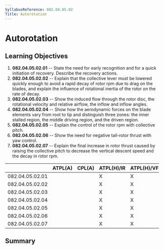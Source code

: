 ```yaml
---
SyllabusReference: 082.04.05.02
Title: Autorotation
---
```


# Autorotation

## Learning Objectives

1.  **082.04.05.02.01** -- State the need for early recognition and for a quick
    initiation of recovery. Describe the recovery actions.
2.  **082.04.05.02.02** -- Explain that the collective lever must be lowered
    quickly enough to avoid a rapid decay of rotor rpm due to drag on the blades,
    and explain the influence of rotational inertia of the rotor on the rate of
    decay.
3.  **082.04.05.02.03** -- Show the induced flow through the rotor disc, the
    rotational velocity and relative airflow, the inflow and inflow angles.
4.  **082.04.05.02.04** -- Show how the aerodynamic forces on the blade elements
    vary from root to tip and distinguish three zones: the inner stalled region,
    the middle driving region, and the driven region.
5.  **082.04.05.02.05** -- Explain the control of the rotor rpm with collective
    pitch.
6.  **082.04.05.02.06** -- Show the need for negative tail-rotor thrust with yaw
    control.
7.  **082.04.05.02.07** -- Explain the final increase in rotor thrust caused by
    raising the collective pitch to decrease the vertical descent speed and the
    decay in rotor rpm.

|                 | ATPL(A) | CPL(A) | ATPL(H)/IR | ATPL(H)/VFR | CPL(H) | IR  | CBIR(A) |
| --------------- | ------- | ------ | ---------- | ----------- | ------ | --- | ------- |
| 082.04.05.02.01 |         |        | X          | X           | X      |     |         |
| 082.04.05.02.02 |         |        | X          | X           | X      |     |         |
| 082.04.05.02.03 |         |        | X          | X           | X      |     |         |
| 082.04.05.02.04 |         |        | X          | X           | X      |     |         |
| 082.04.05.02.05 |         |        | X          | X           | X      |     |         |
| 082.04.05.02.06 |         |        | X          | X           | X      |     |         |
| 082.04.05.02.07 |         |        | X          | X           | X      |     |         |

## Summary

